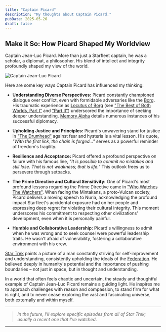 ```yaml
---
title: "Captain Picard"
description: "My thoughts about Captain Picard."
pubDate: 2025-05-26
draft: false
---
```


## Make it So: How Picard Shaped My Worldview

Captain Jean-Luc Picard. More than just a Starfleet captain, he was a scholar, a diplomat, a philosopher. His blend of intellect and integrity profoundly shaped my view of the world.

![Captain Jean-Luc Picard](https://qmpdliftraf4pov3.public.blob.vercel-storage.com/Picard-9oKK4setvPF2l6ZsG5OvLRbEuYYcEb.webp)

Here are some key ways Captain Picard has influenced my thinking:

* **Understanding Diverse Perspectives:** Picard constantly championed dialogue over conflict, even with formidable adversaries like the [Borg](https://memory-alpha.fandom.com/wiki/Borg). His traumatic experience as [Locutus of Borg](https://memory-alpha.fandom.com/wiki/Locutus_of_Borg) (see ["The Best of Both Worlds, Part I"](https://memory-alpha.fandom.com/wiki/The_Best_of_Both_Worlds,_Part_I_(episode)) and ["Part II"](https://memory-alpha.fandom.com/wiki/The_Best_of_Both_Worlds,_Part_II_(episode))) underscored the importance of seeking deeper understanding. [Memory Alpha](https://memory-alpha.fandom.com/wiki/Memory_Alpha) details numerous instances of his successful diplomacy.

* **Upholding Justice and Principles:** Picard's unwavering stand for justice in ["The Drumhead"](https://memory-alpha.fandom.com/wiki/The_Drumhead_(episode)) against fear and hysteria is a vital lesson. His quote, *"With the first link, the chain is forged..."* serves as a powerful reminder of freedom's fragility.

* **Resilience and Acceptance:** Picard offered a profound perspective on failure with his famous line, *"It is possible to commit no mistakes and still lose. That is not weakness; that is life."* This outlook frees us to persevere through setbacks.

* **The Prime Directive and Cultural Sensitivity:** One of Picard's most profound lessons regarding the Prime Directive came in ["Who Watches The Watchers"](https://memory-alpha.fandom.com/wiki/Who_Watches_The_Watchers_(episode)). When facing the Mintakans, a proto-Vulcan society, Picard delivers a moving speech to Nuria, acknowledging the profound impact Starfleet's accidental exposure had on her people and expressing deep regret for violating their cultural integrity. This moment underscores his commitment to respecting other civilizations' development, even when it is personally painful.

* **Humble and Collaborative Leadership:** Picard's willingness to admit when he was wrong and to seek counsel were powerful leadership traits. He wasn't afraid of vulnerability, fostering a collaborative environment with his crew.

[Star Trek](https://memory-alpha.fandom.com/wiki/Memory_Alpha) paints a picture of a man constantly striving for self-improvement and understanding, consistently upholding the ideals of the [Federation](https://memory-alpha.fandom.com/wiki/Federation). He believed deeply in humanity's potential and the importance of pushing boundaries – not just in space, but in thought and understanding.

In a world that often feels chaotic and uncertain, the steady and thoughtful example of Captain Jean-Luc Picard remains a guiding light. He inspires me to approach challenges with reason and compassion, to stand firm for what is right, and to never cease exploring the vast and fascinating universe, both externally and within myself.

---
> *In the future, I'll explore specific episodes from all of Star Trek; usually a recent one that I've watched*.

---

